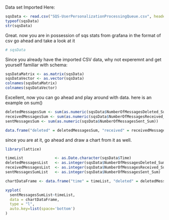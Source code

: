 Data set Imported Here:
```r
sqsData <- read.csv("SQS-UserPersonalizationProcessingQueue.csv", header = TRUE, sep = ";", stringsAsFactors = TRUE)
typeof(sqsData)
str(sqsData)
```

Great. now you are in possession of sqs stats from grafana in the format of csv
go ahead and take a look at it

```r
# sqsData
```





Since you already have the imported CSV data, why not experemnt and get yourself familiar with schema:
```r
sqsDataMatrix <- as.matrix(sqsData)
sqsDataVector <- as.vector(sqsData)
colnames(sqsDataMatrix)
colnames(sqsDataVector)
```
Excellent, now you can go ahead and play around with data.
here is an example on sum()
```r
deletedMessagesSum <- sum(as.numeric(sqsData$NumberOfMessagesDeleted_Sum))
receivedMessagesSum <- sum(as.numeric(sqsData$NumberOfMessagesReceived_Sum))
sentMessagesSum <- sum(as.numeric(sqsData$NumberOfMessagesSent_Sum))

data.frame("deleted" = deletedMessagesSum, "received" = receivedMessagesSum, "sent" = sentMessagesSum)
```
since you are at it, go ahead and draw a chart from it as well.
```r
library(lattice)

timeList              <- as.Date.character(sqsData$Time)
deletedMessagesList   <- as.integer(sqsData$NumberOfMessagesDeleted_Sum)
receivedMessagesList  <- as.integer(sqsData$NumberOfMessagesReceived_Sum)
sentMessagesSumList   <- as.integer(sqsData$NumberOfMessagesSent_Sum)

chartDataFrame <- data.frame("time" = timeList, "deleted" = deletedMessagesList, "received" = receivedMessagesList, "sent" = sentMessagesSumList)

xyplot(
  sentMessagesSumList~timeList,
  data = chartDataFrame,
  type = "l",
  auto.key=list(space='bottom')
)
```